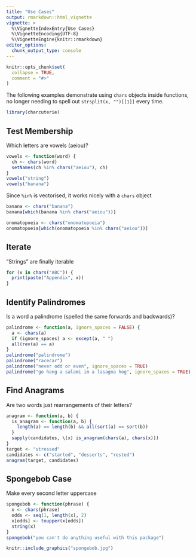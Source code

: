 ```yaml
---
title: "Use Cases"
output: rmarkdown::html_vignette
vignette: >
  %\VignetteIndexEntry{Use Cases}
  %\VignetteEncoding{UTF-8}
  %\VignetteEngine{knitr::rmarkdown}
editor_options: 
  chunk_output_type: console
---
```


```r
knitr::opts_chunk$set(
  collapse = TRUE,
  comment = "#>"
)
```

The following examples demonstrate using `chars` objects inside functions, no 
longer needing to spell out `strsplit(x, "")[[1]]` every time. 

```r
library(charcuterie)
```

## Test Membership

Which letters are vowels (aeiou)?

```r
vowels <- function(word) {
  ch <- chars(word)
  setNames(ch %in% chars("aeiou"), ch)
}
vowels("string")
vowels("banana")
```

Since `%in%` is vectorised, it works nicely with a `chars` object

```r
banana <- chars("banana")
banana[which(banana %in% chars("aeiou"))]

onomatopoeia <- chars("onomatopoeia")
onomatopoeia[which(onomatopoeia %in% chars("aeiou"))]
```

## Iterate

"Strings" are finally iterable 

```r
for (x in chars("ABC")) {
  print(paste("Appendix", x))
}
```

## Identify Palindromes

Is a word a palindrome (spelled the same forwards and backwards)?

```r
palindrome <- function(a, ignore_spaces = FALSE) {
  a <- chars(a)
  if (ignore_spaces) a <- except(a, " ")
  all(rev(a) == a)
}
palindrome("palindrome")
palindrome("racecar")
palindrome("never odd or even", ignore_spaces = TRUE)
palindrome("go hang a salami im a lasagna hog", ignore_spaces = TRUE)
```

## Find Anagrams

Are two words just rearrangements of their letters?

```r
anagram <- function(a, b) {
  is_anagram <- function(a, b) {
    length(a) == length(b) && all(sort(a) == sort(b))
  }
  sapply(candidates, \(x) is_anagram(chars(a), chars(x)))
}
target <- "stressed"
candidates <- c("started", "desserts", "rested")
anagram(target, candidates)
```

## Spongebob Case

Make every second letter uppercase

```r
spongebob <- function(phrase) {
  x <- chars(phrase)
  odds <- seq(1, length(x), 2)
  x[odds] <- toupper(x[odds])
  string(x)
}
spongebob("you can't do anything useful with this package")
```

```r
knitr::include_graphics("spongebob.jpg")
```
